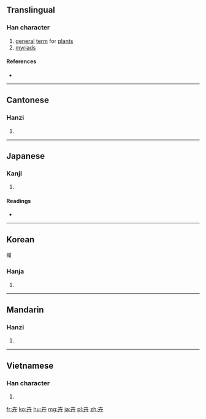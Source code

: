 ==Translingual==

===Han character===
{{Han char|rn=24|rad=十|as=03|sn=5|four=4044<sub>0</sub>|canj=十廿 (JT)|ids=⿱[[十]][[廾]]}}

# [[general]] [[term]] for [[plant]]s
# [[myriad]]s

====References====
* {{Han ref|kx=0156.060|dkj=02706|dj=0354.050|hdz=10059.080|uh=5349|ud=21321|bh=A563|bd=42339}}

----

==Cantonese==

===Hanzi===
{{yue-hanzi|jyut=|y=wai2}}

# {{defn|lang=yue|sort=十03}}

----

==Japanese==

===Kanji===
{{ja-kanji|grade=|rs=十03}}

# {{defn|lang=ja|sort=十03}}

====Readings====
* {{ja-readings|on=[[き]] (ki)|kun=[[くさ]] (kusa)}}

----

==Korean==
훼
===Hanja===
{{ko-hanja|hangeul=훼|rv=hwe|mr=hwe}}

# {{defn|lang=ko|sort=十03}}

----

==Mandarin==

===Hanzi===
{{cmn-hanzi|pin=[[huì]] ([[hui4]])|wg=hui<sup>4</sup>}}

# {{defn|lang=cmn|sort=十03}}

----

==Vietnamese==

===Han character===
{{vi-hantu|[[hủy]], [[tạp]]|rs=十03}}

# {{defn|lang=vi|sort=十03}}

[[fr:卉]]
[[ko:卉]]
[[hu:卉]]
[[mg:卉]]
[[ja:卉]]
[[pl:卉]]
[[zh:卉]]